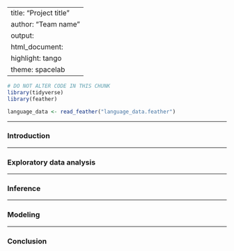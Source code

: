 
---
title: "Project title"
author: "Team name"
output: 
  html_document: 
    highlight: tango
    theme: spacelab
---

```r
# DO NOT ALTER CODE IN THIS CHUNK
library(tidyverse)
library(feather)
```


```r
language_data <- read_feather("language_data.feather")
```
* * * 

### Introduction

* * *

### Exploratory data analysis

* * *

### Inference

* * *

### Modeling

* * *


### Conclusion

